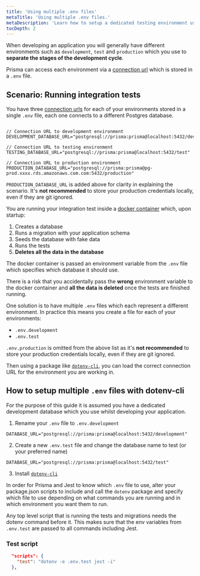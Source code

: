 ```yaml
---
title: 'Using multiple .env files'
metaTitle: 'Using multiple .env files.'
metaDescription: 'Learn how to setup a dedicated testing environment using multiple .env files.'
tocDepth: 2
---
```


<TopBlock>

When developing an application you will generally have different environments such as `development`, `test` and `production` which you use to **separate the stages of the development cycle**.

Prisma can access each environment via a [connection url](../../../reference/database-reference/connection-urls) which is stored in a `.env` file.

</TopBlock>

## Scenario: Running integration tests

You have three [connection urls](../../../reference/database-reference/connection-urls) for each of your environments stored in a single `.env` file, each one connects to a different Postgres database.

```env file=.env

// Connection URL to development environment
DEVELOPMENT_DATABASE_URL="postgresql://prisma:prisma@localhost:5432/development"

// Connection URL to testing environment
TESTING_DATABASE_URL="postgresql://prisma:prisma@localhost:5432/test"

// Connection URL to production environment
PRODUCTION_DATABASE_URL="postgresql://prisma:prisma@pg-prod.xxxx.rds.amazonaws.com.com:5432/production"

```

<Admonition type="warning">

`PRODUCTION_DATABASE_URL` is added above for clarity in explaining the scenario. It's **not recommended** to store your production credentials locally, even if they are git ignored.

</Admonition>

You are running your integration test inside a [docker container](../../../guides/testing/integration-testing#add-docker-to-your-project) which, upon startup:

1. Creates a database
1. Runs a migration with your application schema
1. Seeds the database with fake data
1. Runs the tests
1. **Deletes all the data in the database**

The docker container is passed an environment variable from the `.env` file which specifies which database it should use. 

There is a risk that you accidentally pass the **wrong** environment variable to the docker container and **all the data is deleted** once the tests are finished running.

One solution is to have multiple `.env` files which each represent a different environment. In practice this means you create a file for each of your environments:

- `.env.development`
- `.env.test`

<Admonition type="warning">

`.env.production` is omitted from the above list as it's **not recommended** to store your production credentials locally, even if they are git ignored.

</Admonition>

Then using a package like [`dotenv-cli`](https://www.npmjs.com/package/dotenv-cli), you can load the correct connection URL for the environment you are working in.


## How to setup multiple `.env` files with dotenv-cli

For the purpose of this guide it is assumed you have a dedicated development database which you use whilst developing your application. 

1. Rename your `.env` file to `.env.development`

```env file=.env.development
DATABASE_URL="postgresql://prisma:prisma@localhost:5432/development"
```

2. Create a new `.env.test` file and change the database name to test (or your preferred name)

```env file=.env.test
DATABASE_URL="postgresql://prisma:prisma@localhost:5432/test"
```

3. Install [`dotenv-cli`](https://www.npmjs.com/package/dotenv-cli)

In order for Prisma and Jest to know which `.env` file to use, alter your package.json scripts to include and call the `dotenv` package and specify which file to use depending on what commands you are running and in which environment you want them to run.

<Admonition type="info">

Any top level script that is running the tests and migrations needs the dotenv command before it. This makes sure that the env variables from `.env.test` are passed to all commands including Jest.

</Admonition>

### Test script

```json file=package.json
  "scripts": {
    "test": "dotenv -e .env.test jest -i"
  },
```

